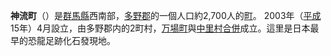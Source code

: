 {{日本町村|
自治體名=神流|
町村=町|
圖像=[[File:Azukinotaki_fall.jpg|240px]]|
圖像說明=[[小豆瀑布|小豆瀑布]]|
町村章=|
日文原名=神流町|
平假名=かんなまち|
羅馬字拼音=Kanna-machi|
都道府縣=群馬縣|
支廳=|
郡=多野郡|
編號=10367-5|
面積=114.69|
邊界未定=|
人口=2,775|
統計時間=2007年8月1日|
自治體=[[藤岡市|藤岡市]]、[[上野村|上野村]]、[[下仁田町|下仁田町]]、[[南牧村_(群馬縣)|南牧村]]、[[秩父市|秩父市]]、[[小鹿野町|小鹿野町]]|
樹=|
花=|
鳥=|
其他象徵物=|
其他象徵=|
郵遞區號=370-1592|
所在地=多野郡神流町大字万場90-6|
電話號碼=274-57-1111|
外部連結=http://www.town.kanna.gunma.jp/|
經度=|
緯度=|
地圖=|
註記=
}}
'''神流町'''（{{jpn|j=神流町|hg=かんなまち|rm=Kanna machi|f=y}}）是[[群馬縣|群馬縣]]西南部，[[多野郡|多野郡]]的一個人口約2,700人的[[町|町]]。 2003年（[[平成|平成]]15年）4月設立，由多野郡内的2町村，[[万場町|万場町]]與[[中里村|中里村]][[市町村合併|合併]]成立。這里是日本最早的恐龍足跡化石發現地。

{{群馬縣}}